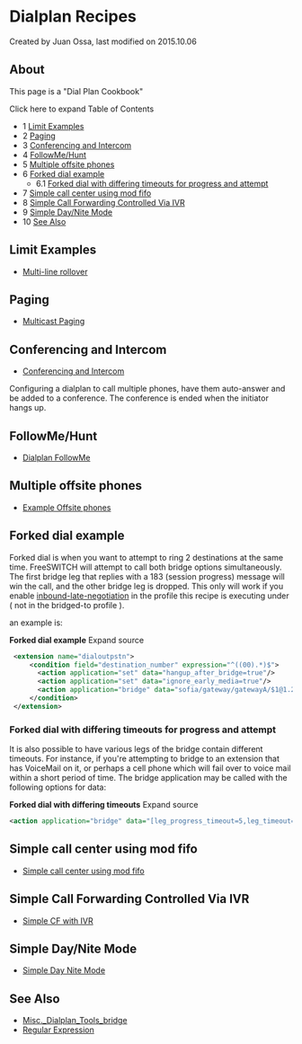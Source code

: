 
# Dialplan Recipes 

 Created by  Juan Ossa, last modified on 2015.10.06

## About

This page is a "Dial Plan Cookbook"

Click here to expand Table of Contents

* 1 [Limit Examples](#limit-examples)
* 2 [Paging](#paging)
* 3 [Conferencing and Intercom](#conferencing-and-intercom)
* 4 [FollowMe/Hunt](#followmehunt)
* 5 [Multiple offsite phones](#multiple-offsite-phones)
* 6 [Forked dial example](#forked-dial-example)  
   * 6.1 [Forked dial with differing timeouts for progress and attempt](#forked-dial-with-differing-timeouts-for-progress-and-attempt)
* 7 [Simple call center using mod fifo](#simple-call-center-using-mod-fifo)
* 8 [Simple Call Forwarding Controlled Via IVR](#simple-call-forwarding-controlled-via-ivr)
* 9 [Simple Day/Nite Mode](#simple-daynite-mode)
* 10 [See Also](#see-also)

## Limit Examples

* [Multi-line rollover](../Examples/Multi-line-rollover_9634397.mdx#goal)

## Paging

* [Multicast Paging](../Modules/index.mdx#about)

## Conferencing and Intercom

* [Conferencing and Intercom](../Conference/index.mdx#about)

Configuring a dialplan to call multiple phones, have them auto-answer and be added to a conference. The conference is ended when the initiator hangs up.

## FollowMe/Hunt

* [Dialplan FollowMe](Dialplan-FollowMe_9634428.mdx#about)

## Multiple offsite phones

* [Example Offsite phones](XML-Dialplan/Example-Offsite-phones/index.mdx#about)

## Forked dial example

Forked dial is when you want to attempt to ring 2 destinations at the same time. FreeSWITCH will attempt to call both bridge options simultaneously. The first bridge leg that replies with a 183 (session progress) message will win the call, and the other bridge leg is dropped. This only will work if you enable [inbound-late-negotiation](../Codecs-and-Media/Codec-Negotiation_2883752.mdx#-freeswitch--codec-negotiation-) in the profile this recipe is executing under ( not in the bridged-to profile ).

an example is:

 **Forked dial example** Expand source 

```xml
 <extension name="dialoutpstn">
     <condition field="destination_number" expression="^((00).*)$">
       <action application="set" data="hangup_after_bridge=true"/>
       <action application="set" data="ignore_early_media=true"/>
       <action application="bridge" data="sofia/gateway/gatewayA/$1@1.2.3.4,sofia/gateway/gatewayB/$1@4.5.6.7"/>
     </condition>
 </extension>
```

### Forked dial with differing timeouts for progress and attempt

It is also possible to have various legs of the bridge contain different timeouts. For instance, if you're attempting to bridge to an extension that has VoiceMail on it, or perhaps a cell phone which will fail over to voice mail within a short period of time. The bridge application may be called with the following options for data:

**Forked dial with differing timeouts** Expand source 

```xml
<action application="bridge" data="[leg_progress_timeout=5,leg_timeout=10]sofia/gateway/gatewayA/$1@1.2.3.4,[leg_progress_timeout=8,leg_timeout=30]sofia/gateway/gatewayB/$1@4.5.6.7"/>
```

## Simple call center using mod fifo

* [Simple call center using mod fifo](../Modules/mod-fifo/Simple-call-center-using-mod-fifo_9634446.mdx#about)

## Simple Call Forwarding Controlled Via IVR

* [Simple CF with IVR](../Examples/Simple-Call-Forward-with-IVR_9634448.mdx#--)

## Simple Day/Nite Mode

* [Simple Day Nite Mode](../Examples/Simple-Day-Nite-Mode_9634451.mdx#--)

## See Also

* [Misc.\_Dialplan\_Tools\_bridge](index.mdx#0-about)
* [Regular Expression](../Examples/Regular-Expression/index.mdx#42x)


